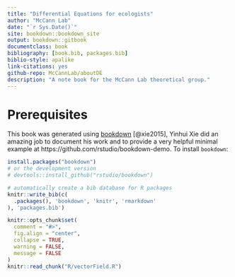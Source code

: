 ```yaml
---
title: "Differential Equations for ecologists"
author: "McCann Lab"
date: "`r Sys.Date()`"
site: bookdown::bookdown_site
output: bookdown::gitbook
documentclass: book
bibliography: [book.bib, packages.bib]
biblio-style: apalike
link-citations: yes
github-repo: McCannLab/aboutDE
description: "A note book for the McCann Lab theoretical group."
---
```


# Prerequisites {-}



This book was generated using [bookdown](https://bookdown.org/yihui/bookdown/) [@xie2015],
Yinhui Xie did an amazing job to document his work and to provide a very helpful
minimal example at https://github.com/rstudio/bookdown-demo. To install
`bookdown`:

```r
install.packages("bookdown")
# or the development version
# devtools::install_github("rstudio/bookdown")
```

```r
# automatically create a bib database for R packages
knitr::write_bib(c(
  .packages(), 'bookdown', 'knitr', 'rmarkdown'
), 'packages.bib')
```

```r
knitr::opts_chunk$set(
  comment = "#>",
  fig.align = "center",
  collapse = TRUE,
  warning = FALSE,
  message = FALSE
)
knitr::read_chunk("R/vectorField.R")
```
